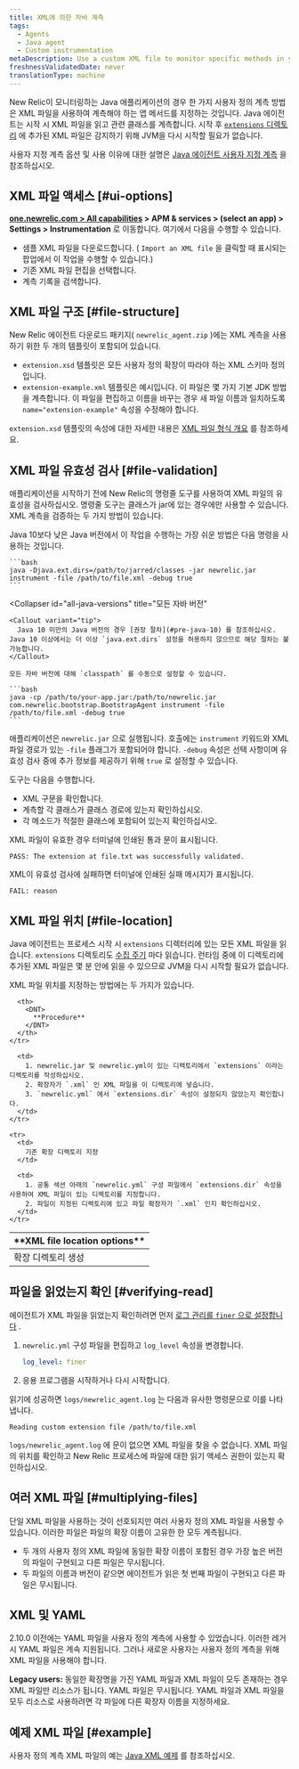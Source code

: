 ```yaml
---
title: XML에 의한 자바 계측
tags:
  - Agents
  - Java agent
  - Custom instrumentation
metaDescription: Use a custom XML file to monitor specific methods in your Java app without modifying code in New Relic.
freshnessValidatedDate: never
translationType: machine
---
```


New Relic이 모니터링하는 Java 애플리케이션의 경우 한 가지 사용자 정의 계측 방법은 XML 파일을 사용하여 계측해야 하는 앱 메서드를 지정하는 것입니다. Java 에이전트는 시작 시 XML 파일을 읽고 관련 클래스를 계측합니다. 시작 후 [`extensions` 디렉토리](#file-location) 에 추가된 XML 파일은 감지하기 위해 JVM을 다시 시작할 필요가 없습니다.

사용자 지정 계측 옵션 및 사용 이유에 대한 설명은 [Java 에이전트 사용자 지정 계측](/docs/agents/java-agent/custom-instrumentation/java-custom-instrumentation) 을 참조하십시오.

## XML 파일 액세스 [#ui-options]

<DNT>**[one.newrelic.com > All capabilities](https://one.newrelic.com/all-capabilities) > APM & services > (select an app) > Settings > Instrumentation**</DNT> 로 이동합니다. 여기에서 다음을 수행할 수 있습니다.

* 샘플 XML 파일을 다운로드합니다. ( `Import an XML file` 을 클릭할 때 표시되는 팝업에서 이 작업을 수행할 수 있습니다.)
* 기존 XML 파일 편집을 선택합니다.
* 계측 기록을 검색합니다.

## XML 파일 구조 [#file-structure]

New Relic 에이전트 다운로드 패키지( `newrelic_agent.zip` )에는 XML 계측을 사용하기 위한 두 개의 템플릿이 포함되어 있습니다.

* `extension.xsd` 템플릿은 모든 사용자 정의 확장이 따라야 하는 XML 스키마 정의입니다.
* `extension-example.xml` 템플릿은 예시입니다. 이 파일은 몇 가지 기본 JDK 방법을 계측합니다. 이 파일을 편집하고 이름을 바꾸는 경우 새 파일 이름과 일치하도록 `name="extension-example"` 속성을 수정해야 합니다.

`extension.xsd` 템플릿의 속성에 대한 자세한 내용은 [XML 파일 형식 개요](/docs/agents/java-agent/custom-instrumentation/java-custom-instrumentation-xml-examples#file-format) 를 참조하세요.

## XML 파일 유효성 검사 [#file-validation]

애플리케이션을 시작하기 전에 New Relic의 명령줄 도구를 사용하여 XML 파일의 유효성을 검사하십시오. 명령줄 도구는 클래스가 jar에 있는 경우에만 사용할 수 있습니다. XML 계측을 검증하는 두 가지 방법이 있습니다.

<CollapserGroup>
  <Collapser
    id="pre-java-10"
    title="Java 10 미만의 Java 버전"
  >
    Java 10보다 낮은 Java 버전에서 이 작업을 수행하는 가장 쉬운 방법은 다음 명령을 사용하는 것입니다.

    ```bash
    java -Djava.ext.dirs=/path/to/jarred/classes -jar newrelic.jar instrument -file /path/to/file.xml -debug true
    ```
  </Collapser>

  <Collapser
    id="all-java-versions"
    title="모든 자바 버전"
  >
    <Callout variant="tip">
      Java 10 미만의 Java 버전의 경우 [권장 절차](#pre-java-10) 를 참조하십시오. Java 10 이상에서는 더 이상 `java.ext.dirs` 설정을 허용하지 않으므로 해당 절차는 불가능합니다.
    </Callout>

    모든 자바 버전에 대해 `classpath` 를 수동으로 설정할 수 있습니다.

    ```bash
    java -cp /path/to/your-app.jar:/path/to/newrelic.jar com.newrelic.bootstrap.BootstrapAgent instrument -file /path/to/file.xml -debug true
    ```
  </Collapser>
</CollapserGroup>

애플리케이션은 `newrelic.jar` 으로 실행됩니다. 호출에는 `instrument` 키워드와 XML 파일 경로가 있는 `-file` 플래그가 포함되어야 합니다. `-debug` 속성은 선택 사항이며 유효성 검사 중에 추가 정보를 제공하기 위해 `true` 로 설정할 수 있습니다.

도구는 다음을 수행합니다.

* XML 구문을 확인합니다.
* 계측할 각 클래스가 클래스 경로에 있는지 확인하십시오.
* 각 메소드가 적절한 클래스에 포함되어 있는지 확인하십시오.

XML 파일이 유효한 경우 터미널에 인쇄된 통과 문이 표시됩니다.

```
PASS: The extension at file.txt was successfully validated.
```

XML이 유효성 검사에 실패하면 터미널에 인쇄된 실패 메시지가 표시됩니다.

```
FAIL: reason
```

## XML 파일 위치 [#file-location]

Java 에이전트는 프로세스 시작 시 `extensions` 디렉터리에 있는 모든 XML 파일을 읽습니다. `extensions` 디렉토리도 [수집 주기](/docs/accounts-partnerships/education/getting-started-new-relic/glossary#harvest-cycle) 마다 읽습니다. 런타임 중에 이 디렉토리에 추가된 XML 파일은 몇 분 안에 읽을 수 있으므로 JVM을 다시 시작할 필요가 없습니다.

XML 파일 위치를 지정하는 방법에는 두 가지가 있습니다.

<table>
  <thead>
    <tr>
      <th width={200}>
        <DNT>
          **XML file location options**
        </DNT>
      </th>

      <th>
        <DNT>
          **Procedure**
        </DNT>
      </th>
    </tr>
  </thead>

  <tbody>
    <tr>
      <td>
        확장 디렉토리 생성
      </td>

      <td>
        1. newrelic.jar 및 newrelic.yml이 있는 디렉토리에서 `extensions` 이라는 디렉토리를 작성하십시오.
        2. 확장자가 `.xml` 인 XML 파일을 이 디렉토리에 넣습니다.
        3. `newrelic.yml` 에서 `extensions.dir` 속성이 설정되지 않았는지 확인합니다.
      </td>
    </tr>

    <tr>
      <td>
        기존 확장 디렉토리 지정
      </td>

      <td>
        1. 공통 섹션 아래의 `newrelic.yml` 구성 파일에서 `extensions.dir` 속성을 사용하여 XML 파일이 있는 디렉토리를 지정합니다.
        2. 파일이 지정된 디렉토리에 있고 파일 확장자가 `.xml` 인지 확인하십시오.
      </td>
    </tr>
  </tbody>
</table>

## 파일을 읽었는지 확인 [#verifying-read]

에이전트가 XML 파일을 읽었는지 확인하려면 먼저 [로그 관리를 `finer` 으로 설정합니다](/docs/java/java-kb-101) .

1. `newrelic.yml` 구성 파일을 편집하고 `log_level` 속성을 변경합니다.

   ```yml
   log_level: finer
   ```

2. 응용 프로그램을 시작하거나 다시 시작합니다.

읽기에 성공하면 `logs/newrelic_agent.log` 는 다음과 유사한 명령문으로 이를 나타냅니다.

```
Reading custom extension file /path/to/file.xml
```

`logs/newrelic_agent.log` 에 문이 없으면 XML 파일을 찾을 수 없습니다. XML 파일의 위치를 확인하고 New Relic 프로세스에 파일에 대한 읽기 액세스 권한이 있는지 확인하십시오.

## 여러 XML 파일 [#multiplying-files]

단일 XML 파일을 사용하는 것이 선호되지만 여러 사용자 정의 XML 파일을 사용할 수 있습니다. 이러한 파일은 파일의 확장 이름이 고유한 한 모두 계측됩니다.

* 두 개의 사용자 정의 XML 파일에 동일한 확장 이름이 포함된 경우 가장 높은 버전의 파일이 구현되고 다른 파일은 무시됩니다.
* 두 파일의 이름과 버전이 같으면 에이전트가 읽은 첫 번째 파일이 구현되고 다른 파일은 무시됩니다.

## XML 및 YAML

2.10.0 이전에는 YAML 파일을 사용자 정의 계측에 사용할 수 있었습니다. 이러한 레거시 YAML 파일은 계속 지원됩니다. 그러나 새로운 사용자는 사용자 정의 계측을 위해 XML 파일을 사용해야 합니다.

<DNT>**Legacy users:**</DNT> 동일한 확장명을 가진 YAML 파일과 XML 파일이 모두 존재하는 경우 XML 파일만 리소스가 됩니다. YAML 파일은 무시됩니다. YAML 파일과 XML 파일을 모두 리소스로 사용하려면 각 파일에 다른 확장자 이름을 지정하세요.

## 예제 XML 파일 [#example]

사용자 정의 계측 XML 파일의 예는 [Java XML 예제](/docs/java/custom-xml-examples) 를 참조하십시오.